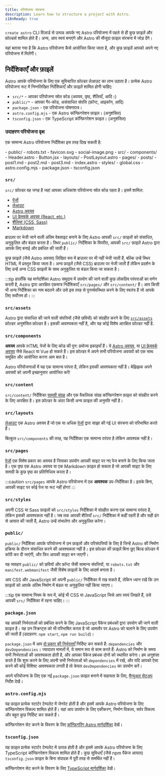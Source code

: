 ```yaml
---
title: परियोजना संरचना
description: Learn how to structure a project with Astro.
i18nReady: true
---
```


`create astro` CLI विज़ार्ड से उत्पन्न आपके नए Astro परियोजना में पहले से ही कुछ फ़ाइलें और फ़ोल्डर्स शामिल होते हैं। अन्य, आप स्वयं बनाएंगे और Astro की मौजूदा फ़ाइल संरचना में जोड़ देंगे।

यहां बताया गया है कि Astro परियोजना कैसे आयोजित किया जाता है, और कुछ फ़ाइलें आपको अपने नए परियोजना में मिलेंगी।

## निर्देशिकाएँ और फ़ाइलें

Astro आपके परियोजना के लिए एक सुविचारित फ़ोल्डर लेआउट का लाभ उठाता है। प्रत्येक Astro परियोजना रूट में निम्नलिखित निर्देशिकाएँ और फ़ाइलें शामिल होनी चाहिए:

- `src/*` - आपका परियोजना स्रोत कोड (अवयव, पृष्ठ, शैलियाँ, आदि।)
- `public/*` - आपका गैर-कोड, असंसाधित संपत्ति (फ़ॉन्ट, आइकॉन, आदि)
- `package.json` - एक परियोजना घोषणापत्र।
- `astro.config.mjs` - एक Astro कॉन्फ़िगरेशन फ़ाइल। (अनुशंसित)
- `tsconfig.json` - एक TypeScript कॉन्फ़िगरेशन फ़ाइल। (अनुशंसित)

### उदाहरण परियोजना वृक्ष

एक सामान्य Astro परियोजना निर्देशिका इस तरह दिख सकती है:

<FileTree>
- public/
  - robots.txt
  - favicon.svg
  - social-image.png
- src/
  - components/
    - Header.astro
    - Button.jsx
  - layouts/
    - PostLayout.astro
  - pages/
    - posts/
      - post1.md
      - post2.md
      - post3.md
    - index.astro
  - styles/
    - global.css
- astro.config.mjs
- package.json
- tsconfig.json
</FileTree>

### `src/`

`src/` फ़ोल्डर वह जगह है जहां आपका अधिकांश परियोजना स्रोत कोड रहता है। इसमें शामिल:

- [पेजों](/hi/basics/astro-pages/)
- [लेआउट](/hi/basics/layouts/)
- [Astro अवयव](/hi/basics/astro-components/)
- [UI फ्रेमवर्क अवयव (React, etc.)](/hi/guides/framework-components/)
- [शैलियां (CSS, Sass)](/hi/guides/styling/)
- [Markdown](/hi/guides/markdown-content/)

ब्राउज़र पर भेजी जाने वाली अंतिम वेबसाइट बनाने के लिए Astro आपकी `src/` फ़ाइलों को संसाधित, अनुकूलित और बंडल करता है। स्थिर `public/` निर्देशिका के विपरीत, आपकी `src/` फ़ाइलें Astro द्वारा आपके लिए बनाई और प्रबंधित की जाती हैं।

कुछ फ़ाइलें (जैसे Astro अवयव) लिखित रूप में ब्राउज़र पर भी नहीं भेजी जाती हैं, बल्कि उन्हें स्थिर HTML में प्रस्तुत किया जाता है। अन्य फ़ाइलें (जैसे CSS) ब्राउज़र पर भेजी जाती हैं लेकिन प्रदर्शन के लिए उन्हें अन्य CSS फ़ाइलों के साथ अनुकूलित या बंडल किया जा सकता है।

:::tip
हालाँकि यह मार्गदर्शिका Astro समुदाय में उपयोग की जाने वाली कुछ लोकप्रिय परंपराओं का वर्णन करती है, Astro द्वारा आरक्षित एकमात्र निर्देशिकाएँ `src/pages/` और `src/content/` हैं। आप किसी भी अन्य निर्देशिका का नाम बदलने और उसे इस तरह से पुनर्व्यवस्थित करने के लिए स्वतंत्र हैं जो आपके लिए सर्वोत्तम हो।
:::

### `src/assets`

Astro द्वारा संसाधित की जाने वाली संपत्तियों (जैसे छवियों) को संग्रहीत करने के लिए [`src/assets`](/hi/guides/images/) फ़ोल्डर अनुशंसित फ़ोल्डर है। इसकी आवश्यकता नहीं है, और यह कोई विशेष आरक्षित फ़ोल्डर नहीं है.

### `src/components`

**अवयव** आपके HTML पेजों के लिए कोड की पुन: प्रयोज्य इकाइयाँ हैं। ये [Astro अवयव](/hi/basics/astro-components/), या [UI फ्रेमवर्क अवयव](/hi/guides/framework-components/) जैसे React या Vue हो सकते हैं। इस फ़ोल्डर में अपने सभी परियोजना अवयवों को एक साथ समूहित और आयोजित करना आम बात है।

Astro परियोजनाओं में यह एक सामान्य परंपरा है, लेकिन इसकी आवश्यकता नहीं है। बेझिझक अपने अवयवों को अपनी इच्छानुसार आयोजित करें!

### `src/content`

`src/content/` निर्देशिका [सामग्री संग्रह](/hi/guides/content-collections/) और एक वैकल्पिक संग्रह कॉन्फ़िगरेशन फ़ाइल को संग्रहीत करने के लिए आरक्षित है। इस फ़ोल्डर के अंदर किसी अन्य फ़ाइल की अनुमति नहीं है।

### `src/layouts`

[लेआउट](/hi/basics/layouts/) एक Astro अवयव हैं जो एक या अधिक [पेजों](/hi/basics/astro-pages/) द्वारा साझा की गई UI संरचना को परिभाषित करते हैं।

बिल्कुल `src/components` की तरह, यह निर्देशिका एक सामान्य परंपरा है लेकिन आवश्यक नहीं है।

### `src/pages`

[पेजों](/hi/basics/astro-pages/) एक विशेष प्रकार का अवयव है जिसका उपयोग आपकी साइट पर नए पेज बनाने के लिए किया जाता है। एक पृष्ठ एक Astro अवयव या एक Markdown फ़ाइल हो सकता है जो आपकी साइट के लिए सामग्री के कुछ पृष्ठ का प्रतिनिधित्व करता है।

:::caution
`src/pages` आपके Astro परियोजना में एक **आवश्यक** उप-निर्देशिका है। इसके बिना, आपकी साइट पर कोई पेज या रूट नहीं होगा!
:::

### `src/styles`

अपनी CSS या Sass फ़ाइलों को `src/styles` निर्देशिका में संग्रहीत करना एक सामान्य परंपरा है, लेकिन इसकी आवश्यकता नहीं है। जब तक आपकी शैलियाँ `src/` निर्देशिका में कहीं रहती हैं और सही ढंग से आयात की जाती हैं, Astro उन्हें संभालेगा और अनुकूलित करेगा।

### `public/`

`public/` निर्देशिका आपके परियोजना में उन फ़ाइलों और परिसंपत्तियों के लिए है जिन्हें Astro की निर्माण प्रक्रिया के दौरान संसाधित करने की आवश्यकता नहीं है। इस फ़ोल्डर की फ़ाइलें बिना छुए बिल्ड फ़ोल्डर में कॉपी कर दी जाएंगी, और फिर आपकी साइट बन जाएगी।

यह व्यवहार `public/` को छवियों और फ़ॉन्ट जैसी सामान्य संपत्तियों, या `robots.txt` और `manifest.webmanifest` जैसी विशेष फ़ाइलों के लिए आदर्श बनाता है।

आप CSS और JavaScript को अपनी `public/` निर्देशिका में रख सकते हैं, लेकिन ध्यान रखें कि उन फ़ाइलों को आपके अंतिम निर्माण में बंडल या अनुकूलित नहीं किया जाएगा।

:::tip
एक सामान्य नियम के रूप में, कोई भी CSS या JavaScript जिसे आप स्वयं लिखते हैं, उसे आपकी `src/` निर्देशिका में रहना चाहिए।
:::

### `package.json`

यह आपकी निर्भरताओं को प्रबंधित करने के लिए JavaScript पैकेज प्रबंधकों द्वारा उपयोग की जाने वाली फ़ाइल है। यह उन स्क्रिप्ट्स को भी परिभाषित करता है जो आमतौर पर Astro को चलाने के लिए उपयोग की जाती हैं (उदाहरण: `npm start`, `npm run build`)।

`package.json` में आप [दो प्रकार की निर्भरताएँ](https://docs.npmjs.com/specifying-dependencies-and-devdependencies-in-a-package-json-file) निर्दिष्ट कर सकते हैं: `dependencies` और `devDependencies`। ज्यादातर मामलों में, ये समान रूप से काम करते हैं: Astro को निर्माण के समय सभी निर्भरताओं की आवश्यकता होती है, और आपका पैकेज प्रबंधक दोनों को स्थापित करेगा। हम अनुशंसा करते हैं कि शुरू करने के लिए अपनी सभी निर्भरताओं को `dependencies` में रखें, और यदि आपको ऐसा करने की कोई विशिष्ट आवश्यकता लगती है तो केवल `devDependencies` का उपयोग करें।

अपने परियोजना के लिए एक नई `package.json` फ़ाइल बनाने में सहायता के लिए, [मैन्युअल सेटअप](/hi/install/manual/) निर्देश देखें।

### `astro.config.mjs`

यह फ़ाइल प्रत्येक स्टार्टर टेम्पलेट में जेनरेट होती है और इसमें आपके Astro परियोजना के लिए कॉन्फ़िगरेशन विकल्प शामिल होते हैं। यहां आप उपयोग के लिए एकीकरण, निर्माण विकल्प, सर्वर विकल्प और बहुत कुछ निर्दिष्ट कर सकते हैं।

कॉन्फ़िगरेशन सेट करने के विवरण के लिए [कॉन्फ़िगरिंग Astro मार्गदर्शिका](/hi/guides/configuring-astro/) देखें।

### `tsconfig.json`

यह फ़ाइल प्रत्येक स्टार्टर टेम्पलेट में उत्पन्न होती है और इसमें आपके Astro परियोजना के लिए TypeScript कॉन्फ़िगरेशन विकल्प शामिल होते हैं। कुछ सुविधाएँ (जैसे npm पैकेज आयात) `tsconfig.json` फ़ाइल के बिना संपादक में पूरी तरह से समर्थित नहीं हैं।

कॉन्फ़िगरेशन सेट करने के विवरण के लिए [TypeScript मार्गदर्शिका](/hi/guides/typescript/) देखें।
